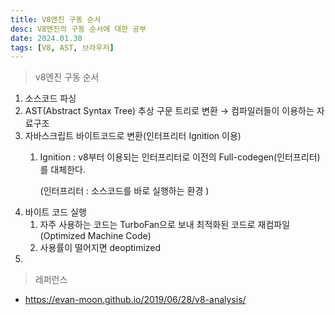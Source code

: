 ```yaml
---
title: V8엔진 구동 순서
desc: V8엔진의 구동 순서에 대한 공부
date: 2024.01.30
tags: [V8, AST, 브라우저]
---
```


> v8엔진 구동 순서

1. 소스코드 파싱
2. AST(Abstract Syntax Tree) 추상 구문 트리로 변환 → 컴파일러들이 이용하는 자료구조
3. 자바스크립트 바이트코드로 변환(인터프리터 Ignition 이용)
   1. Ignition : v8부터 이용되는 인터프리터로 이전의 Full-codegen(인터프리터)를 대체한다.

      (인터프리터 : 소스코드를 바로 실행하는 환경 )
4. 바이트 코드 실행
   1. 자주 사용하는 코드는 TurboFan으로 보내 최적화된 코드로 재컴파일(Optimized Machine Code)
   2. 사용률이 떨어지면 deoptimized
5.

> 레퍼런스

- https://evan-moon.github.io/2019/06/28/v8-analysis/
